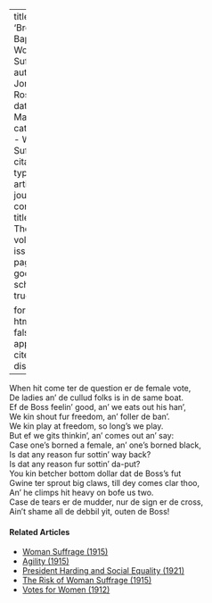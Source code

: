 
---
title: 'Brother Baptis'' on Woman Suffrage'
author: Jonas, Rosalie
date: Mar. 1912
categories: 
  - Woman Suffrage
citation: 
  type: article-journal
  container-title: The Crisis
  volume: 4
  issue: 5
  page: 247
google-scholar: true

format:
  html:
    toc: false
    appendix-cite-as: display
---


When hit come ter de question er de female vote,       
De ladies an' de cullud folks is in de same boat.      
Ef de Boss feelin' good, an' we eats out his han',      
We kin shout fur freedom, an' foller de ban'.      
We kin play at freedom, so long's we play.      
But ef we gits thinkin', an' comes out an' say:      
Case one's borned a female, an' one's borned black,      
Is dat any reason fur sottin' way back?      
Is dat any reason fur sottin' da-put?      
You kin betcher bottom dollar dat de Boss's fut      
Gwine ter sprout big claws, till dey comes clar thoo,      
An' he climps hit heavy on bofe us two.      
Case de tears er de mudder, nur de sign er de cross,      
Ain't shame all de debbil yit, outen de Boss!      

<!-- Similar articles start here -->
<div  class="clear-wrap"></div>

#### Related Articles

* [Woman Suffrage (1915)](/Volumes/11/01/woman_suffrage.html)
* [Agility (1915)](/Volumes/09/03/agility.html)
* [President Harding and Social Equality (1921)](/Volumes/23/02/president-harding.html)
* [The Risk of Woman Suffrage (1915)](/Volumes/11/01/risk_of_woman_suffrage.html)
* [Votes for Women (1912)](/Volumes/04/05/votes_for_women.html)

<!-- Similar articles end here -->